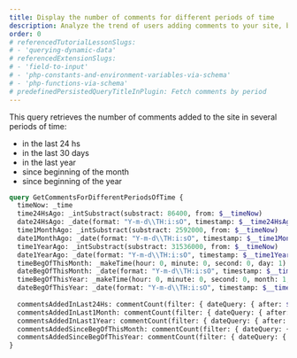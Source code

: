```yaml
---
title: Display the number of comments for different periods of time
description: Analyze the trend of users adding comments to your site, based on several periods of time
order: 0
# referencedTutorialLessonSlugs:
# - 'querying-dynamic-data'
# referencedExtensionSlugs:
# - 'field-to-input'
# - 'php-constants-and-environment-variables-via-schema'
# - 'php-functions-via-schema'
# predefinedPersistedQueryTitleInPlugin: Fetch comments by period
---
```


This query retrieves the number of comments added to the site in several periods of time:

- in the last 24 hs
- in the last 30 days
- in the last year
- since beginning of the month
- since beginning of the year

```graphql
query GetCommentsForDifferentPeriodsOfTime {
  timeNow: _time  
  time24HsAgo: _intSubstract(substract: 86400, from: $__timeNow)
  date24HsAgo: _date(format: "Y-m-d\\TH:i:sO", timestamp: $__time24HsAgo)  
  time1MonthAgo: _intSubstract(substract: 2592000, from: $__timeNow)
  date1MonthAgo: _date(format: "Y-m-d\\TH:i:sO", timestamp: $__time1MonthAgo)
  time1YearAgo: _intSubstract(substract: 31536000, from: $__timeNow)
  date1YearAgo: _date(format: "Y-m-d\\TH:i:sO", timestamp: $__time1YearAgo)
  timeBegOfThisMonth: _makeTime(hour: 0, minute: 0, second: 0, day: 1)
  dateBegOfThisMonth: _date(format: "Y-m-d\\TH:i:sO", timestamp: $__timeBegOfThisMonth)
  timeBegOfThisYear: _makeTime(hour: 0, minute: 0, second: 0, month: 1, day: 1)
  dateBegOfThisYear: _date(format: "Y-m-d\\TH:i:sO", timestamp: $__timeBegOfThisYear)
  
  commentsAddedInLast24Hs: commentCount(filter: { dateQuery: { after: $__date24HsAgo } } )  
  commentsAddedInLast1Month: commentCount(filter: { dateQuery: { after: $__date1MonthAgo } } )  
  commentsAddedInLast1Year: commentCount(filter: { dateQuery: { after: $__date1YearAgo } } )  
  commentsAddedSinceBegOfThisMonth: commentCount(filter: { dateQuery: { after: $__dateBegOfThisMonth } } )  
  commentsAddedSinceBegOfThisYear: commentCount(filter: { dateQuery: { after: $__dateBegOfThisYear } } )
}
```
